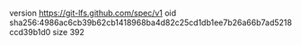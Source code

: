 version https://git-lfs.github.com/spec/v1
oid sha256:4986ac6cb39b62cb1418968ba4d82c25cd1db1ee7b26a66b7ad5218ccd39b1d0
size 392
